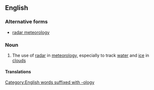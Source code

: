 {{also|radar meteorology}}
==English==

===Alternative forms===
* [[radar meteorology]]

===Noun===
{{en-noun|-}}

# {{lb|en|meteorology}} The use of [[radar]] in [[meteorology]], especially to track [[water]] and [[ice]] in [[cloud]]s

====Translations====
{{trans-see|radar meteorology}}
[[Category:English words suffixed with -ology]]